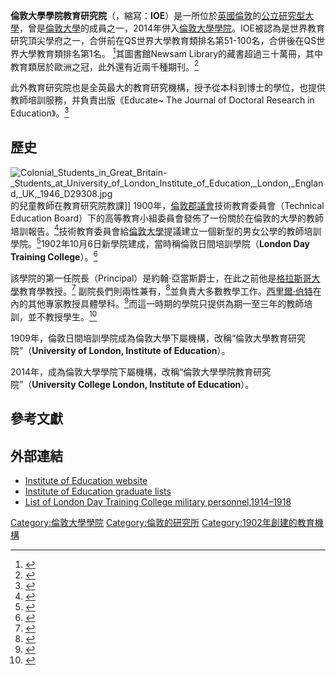 {{Infobox university
| image_name = UCL Institute of Education logo.png
| name = UCL Institute of Education
| established = 1932年，[[倫敦大學|倫敦大學]]教育學院<br>1902年，倫敦日間培訓學校
| chancellor =  [[安妮長公主|安妮長公主]]（[[倫敦大學|倫敦大學]]）
| free_label = 院長
| free = [[李嵬|李嵬]]
| students = 7,215<ref name="HESA">{{cite web |url=http://www.hesa.ac.uk/holisdocs/pubinfo/student/institution0506.htm |title=Table 0a – All students by institution, mode of study, level of study, gender and domicile 2005/06 |work=[[Higher_Education_Statistics_Agency|Higher Education Statistics Agency]] online statistics |accessdate=31 March 2007 |archiveurl=https://web.archive.org/web/20070515172721/http://www.hesa.ac.uk/holisdocs/pubinfo/student/institution0506.htm |archivedate=2007年5月15日 |deadurl=yes }}</ref>
| undergrad = 210<ref name="HESA" />
| postgrad = 7,000<ref name="HESA" />
| city = 倫敦
| country = 英格蘭
| campus = 都會
| affiliations = [[倫敦大學學院|倫敦大學學院]]
| colours = {{color box|#500778}}{{color box|#A4DBE8}}{{color box|#500778}} [[紫色|紫]]與[[藍色|藍]]<ref name=UCL_visual>{{cite web|url=http://www.ucl.ac.uk/visual-identity/guidelines/UCL_Visual_Identity|title=The UCL Visual Identity|date=2015|accessdate=2015-05-13|page=14|quote=Mid Purple and Blue Celeste are UCL's traditional colours.|archive-date=2017-12-28|archive-url=https://web.archive.org/web/20171228131853/http://www.ucl.ac.uk/visual-identity/guidelines/UCL_Visual_Identity|dead-url=no}}</ref>
| website = [http://www.ioe.ac.uk/ www.ioe.ac.uk]
}}

'''倫敦大學學院教育研究院'''（{{lang-en|'''UCL Institute of Education'''}}，縮寫：'''IOE'''）是一所位於[[英國|英國]][[倫敦|倫敦]]的[[公立大學|公立]][[研究型大學|研究型大學]]，曾是[[倫敦大學|倫敦大學]]的成員之一，2014年併入[[倫敦大學學院|倫敦大學學院]]。IOE被認為是世界教育研究頂尖學府之一，合併前在QS世界大學教育類排名第51-100名，合併後在QS世界大學教育類排名第1名。 <ref>{{cite web|title=QS World University Rankings by Subject 2014 - Education|url=http://www.topuniversities.com/university-rankings/university-subject-rankings/2014/education-training#sorting=rank+region=+country=208+faculty=+stars=false+search=|website=Top Universities|publisher=QS Quacquarelli Symonds|access-date=15 September 2016|date=2016-03-17|archive-date=2021-05-09|archive-url=https://web.archive.org/web/20210509133714/https://www.topuniversities.com/university-rankings/university-subject-rankings/2014/education-training#sorting=rank+region=+country=208+faculty=+stars=false+search=|dead-url=no}}</ref>其圖書館Newsam Library的藏書超過三十萬冊，其中教育類居於歐洲之冠，此外還有近兩千種期刊。<ref>{{cite web
 | last = Institute of Education
 | title = IOE – Library & Archives
 | url = http://www.ioe.ac.uk/services/4389.html
 | accessdate = 23 April 2009
 | archive-date = 2016-02-05
 | archive-url = https://web.archive.org/web/20160205025838/http://www.ioe.ac.uk/services/4389.html
 | dead-url = no
 }}</ref>

此外教育研究院也是全英最大的教育研究機構，授予從本科到博士的學位，也提供教師培訓服務，并負責出版《Educate~ The Journal of Doctoral Research in Education》。<ref>{{Cite web |url=http://www.ioe.ac.uk/studentInformation/1025.html |title=Research Quality, IOE Website |accessdate=2014-01-16 |archive-date=2015-12-25 |archive-url=https://web.archive.org/web/20151225125042/http://www.ioe.ac.uk/studentInformation/1025.html |dead-url=no }}</ref>

==歷史==
[[File:Colonial_Students_in_Great_Britain-_Students_at_University_of_London_Institute_of_Education,_London,_England,_UK,_1946_D29308.jpg|thumb]]的兒童教師在教育研究院教課]]
1900年，[[倫敦郡議會|倫敦郡議會]]技術教育委員會（Technical Education Board）下的高等教育小組委員會發佈了一份關於在倫敦的大學的教師培訓報告。<ref>{{Cite book
| last = Aldrich
| title = The Institute of Education 1902–2002: A centenary history
| year = 2002
| pages = 9
| isbn = 0-85473-635-2}}</ref>技術教育委員會給[[倫敦大學|倫敦大學]]提議建立一個新型的男女公學的教師培訓學院。<ref>{{Cite book
| last = Aldrich
| title = The Institute of Education 1902–2002: A centenary history
| year = 2002
| pages = 10
| isbn = 0-85473-635-2}}</ref>1902年10月6日新學院建成，當時稱倫敦日間培訓學院（'''London Day Training College'''）。<ref>{{Cite book
| last = Aldrich
| first = Richard
| title = The Institute of Education 1902–2002: A centenary history
| publisher = Institute of Education
| place = London
| year = 2002
| isbn = 0-85473-635-2
| pages = 7}}</ref>

該學院的第一任院長（Principal）是約翰·亞當斯爵士，在此之前他是[[格拉斯哥大學|格拉斯哥大學]]教育學教授。<ref>{{cite encyclopedia
| title = Adams, Sir John (1857–1934)
| last = Curthoys
| first = rev. M. C.
| encyclopedia = Oxford Dictionary of National Biography,
| volume = Online edition
| publisher = Oxford University Press
| year = 2004
| url = http://www.oxforddnb.com/view/article/30334
| accessdate =23 May 2008 }}</ref>
副院長們則兩性兼有，<ref>{{Cite book
| last = Aldrich
| title = The Institute of Education 1902–2002: A centenary history
| year = 2002
| pages = 19
| isbn = 0-85473-635-2}}</ref>並負責大多數教學工作。[[西里爾·伯特|西里爾·伯特]]在內的其他專家教授具體學科。<ref>{{Cite book
| last = Aldrich
| title = The Institute of Education 1902–2002: A centenary history
| year = 2002
| pages = 19–24
| isbn = 0-85473-635-2}}</ref>而這一時期的學院只提供為期一至三年的教師培訓，並不教授學生。<ref>{{Cite book
| last = Aldrich
| title = The Institute of Education 1902–2002: A centenary history
| year = 2002
| pages = 26
| isbn = 0-85473-635-2}}</ref>

1909年，倫敦日間培訓學院成為倫敦大學下屬機構，改稱“倫敦大學教育研究院”（'''University of London, Institute of Education'''）。

2014年，成為倫敦大學學院下屬機構，改稱“倫敦大學學院教育研究院”（'''University College London, Institute of Education'''）。

== 參考文獻 ==
{{reflist}}

== 外部連結 ==
{{commons category|Institute of Education}}

* [http://www.ioe.ac.uk Institute of Education website] {{Wayback|url=http://www.ioe.ac.uk/ |date=20160214143026 }}
* [https://web.archive.org/web/20100914105055/http://www.shl.lon.ac.uk/specialcollections/archives/studentrecords.shtml Institute of Education graduate lists]
* [https://web.archive.org/web/20130510143909/http://www.senatehouselibrary.ac.uk/our-collections/historic-collections/archives-manuscripts/university-of-london-military-service-1914-1945/ List of London Day Training College military personnel,1914–1918]
{{倫敦大學學院}}
{{coord|51.52301|N|0.12802|W|source:placeopedia|display=title}}
{{DEFAULTSORT:Institute Of Education}}
[[Category:倫敦大學學院|Category:倫敦大學學院]]
[[Category:倫敦的研究所|Category:倫敦的研究所]]
[[Category:1902年創建的教育機構|Category:1902年創建的教育機構]]